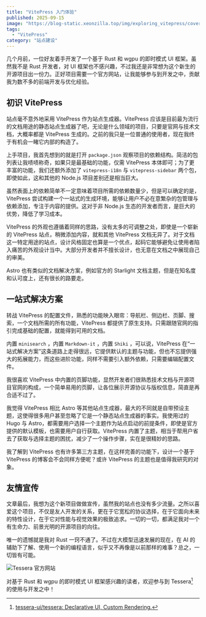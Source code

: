 ```yaml
---
title: "VitePress 入门体验"
published: 2025-09-15
image: "https://blog-static.xeonzilla.top/img/exploring_vitepress/cover.avif"
tags: 
  - "VitePress"
category: "站点建设"
---
```

几个月前，一位好友着手开发了一个基于 Rust 和 wgpu 的即时模式 UI 框架。虽然我不是 Rust 开发者，对 UI 框架也不感兴趣，不过我还是非常想为这个新生的开源项目出一份力。正好项目需要一个官方网站，让我能够参与到开发之中，贡献我为数不多的前端开发与优化经验。

## 初识 VitePress
站点毫不意外地采用 VitePress 作为站点生成器。VitePress 应该是目前最为流行的文档用途的静态站点生成器了吧，无论是什么领域的项目，只要是官网与技术文档，大概率都是 VitePress 生成的。之前的我只是一位普通的使用者，现在我终于有机会一睹它内部的构造了。

上手项目，我首先想到的就是打开 `package.json` 观察项目的依赖结构。简洁的包列表让我啧啧称奇，如果只是最基础的功能，仅需 VitePress 本体即可；为了更丰富的功能，我们还额外添加了 `vitepress-i18n` 与 `vitepress-sidebar` 两个包，即使如此，这和其他的 Node.js 项目差别还是相当巨大。

虽然表面上的依赖简单不一定意味着项目所需的依赖数量少，但是可以确定的是，VitePress 尝试构建一个一站式的生成环境，能够让用户不必在意繁杂的包管理与依赖添加，专注于内容的提供。这对于非 Node.js 生态的开发者而言，是巨大的优势，降低了学习成本。

VitePress 的外观也遵循着同样的思路，没有太多的可调整之处，即使是一个崭新的 VitePress 站点，稍微添加内容，就和其他 VitePress 文档无异了。对于文档这一特定用途的站点，设计风格固定也算是一个优点，起码它能够避免让使用者陷入痛苦的外观设计当中。大部分开发者并不擅长设计，也无意在文档之中展现自己的审美。

Astro 也有类似的文档解决方案，例如官方的 Starlight 文档主题，但是在知名度和认可度上，还有很长的路要走。

## 一站式解决方案
转战 VitePress 的配置文件，熟悉的功能映入眼帘：导航栏、侧边栏、页脚、搜索，一个文档所需的所有功能，VitePress 都提供了原生支持。只需跟随官网的指引完成基础的配置，就能得到可用的文档。

内置 `minisearch` ，内置 `Markdown-it` ，内置 `Shiki` ，可以说，VitePress 在“一站式解决方案”这条道路上走得很远，它提供默认的主题与功能，但也不忘提供强大的拓展能力，而这些进阶功能，同样不需要引入额外依赖，只需要编辑配置文件。

我很喜欢 VitePress 中内置的页脚功能，显然开发者们很熟悉技术文档与开源项目官网的构成，一个简单易用的页脚，让各位展示开源协议与版权信息，简直是再合适不过了。

我觉得 VitePress 相比 Astro 等其他站点生成器，最大的不同就是自带预设主题，这使得很多用户甚至忽略了它是一个静态站点生成器的事实。我使用过的 Hugo 与 Astro，都需要用户选择一个主题作为站点启动的前提条件，即使是官方提供的默认模板，也需要用户自行获取。VitePress 内置了主题，相当于帮用户省去了获取与选择主题的困扰，减少了一个操作步骤，实在是很精妙的思路。

我了解到 VitePress 也有许多第三方主题，在这样完善的功能下，设计一个基于 VitePress 的博客会不会同样方便呢？或许 VitePress 的主题也是值得我研究的对象。

## 友情宣传
文章最后，我想为这个新项目做做宣传，虽然我的站点也没有多少流量。之所以喜爱这个项目，不仅是友人开发的关系，更在于它宽松的协议选择，在于它面向未来的特性设计，在于它对性能与视觉效果的极致追求。一切的一切，都满足我对一个有生命力、前景光明的开源项目的向往。

唯一的遗憾就是我对 Rust 一窍不通了。不过在大模型迅速发展的现在，在 AI 的辅助下了解、使用一个新的编程语言，似乎又不再像是以前那样的难事？总之，一切皆有可能。

![Tessera 官方网站](https://blog-static.xeonzilla.top/img/exploring_vitepress/01.avif "Tessera 官方网站")

对基于 Rust 和 wgpu 的即时模式 UI 框架感兴趣的读者，欢迎参与到 Tessera[^1] 的使用与开发之中！

[^1]:[tessera-ui/tessera: Declarative UI, Custom Rendering.](https://github.com/tessera-ui/tessera)